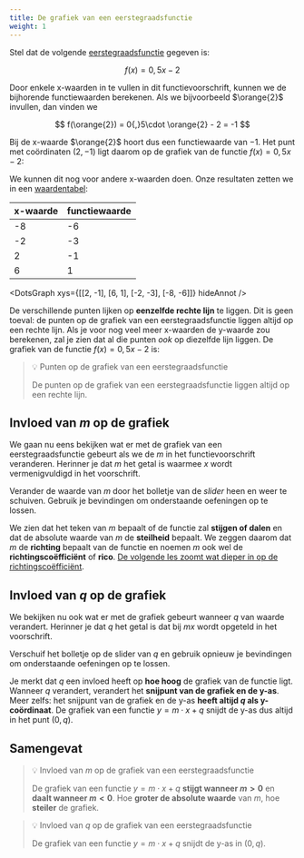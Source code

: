 ```yaml
---
title: De grafiek van een eerstegraadsfunctie
weight: 1
---
```


Stel dat de volgende [eerstegraadsfunctie](../intro) gegeven is:

$$
f(x) = 0{,}5x - 2
$$

Door enkele x-waarden in te vullen in dit functievoorschrift, kunnen we de bijhorende functiewaarden berekenen. Als we bijvoorbeeld $\orange{2}$ invullen, dan vinden we


$$
f(\orange{2}) = 0{,}5\cdot \orange{2} - 2 = -1
$$

Bij de x-waarde $\orange{2}$ hoort dus een functiewaarde van $-1$. Het punt met coördinaten $(2, -1)$ ligt daarom op de grafiek van de functie $f(x) = 0{,}5x - 2$:


<OneDotGraph x={2} y={-1} />

We kunnen dit nog voor andere x-waarden doen. Onze resultaten zetten we in een [waardentabel](../../functies/waardentabel):

| x-waarde | functiewaarde |
|----------|---------------|
| -8 | -6 |
| -2 | -3 |
| 2 | -1 |
| 6 | 1 |


<DotsGraph xys={[[2, -1], [6, 1], [-2, -3], [-8, -6]]} hideAnnot />

De verschillende punten lijken op **eenzelfde rechte lijn** te liggen. Dit is geen toeval: de punten op de grafiek van een eerstegraadsfunctie liggen altijd op een rechte lijn. Als je voor nog veel meer x-waarden de y-waarde zou berekenen, zal je zien dat al die punten *ook* op diezelfde lijn liggen. De grafiek van de functie $f(x) = 0{,}5x - 2$ is:


<Graph1G m={0.5} q={-2} />


> 💡 Punten op de grafiek van een eerstegraadsfunctie
>
> De punten op de grafiek van een eerstegraadsfunctie liggen altijd op een rechte lijn.

## Invloed van $m$ op de grafiek

We gaan nu eens bekijken wat er met de grafiek van een eerstegraadsfunctie gebeurt als we de $m$ in het functievoorschrift veranderen. Herinner je dat $m$ het getal is waarmee $x$ wordt vermenigvuldigd in het voorschrift.


<InteractGraph1G m={1} q={0} mSlider />

Verander de waarde van $m$ door het bolletje van de *slider* heen en weer te schuiven. Gebruik je bevindingen om onderstaande oefeningen op te lossen.


<InvloedM />

We zien dat het teken van $m$ bepaalt of de functie zal **stijgen of dalen** en dat de absolute waarde van $m$ de **steilheid** bepaalt. We zeggen daarom dat $m$ de **richting** bepaalt van de functie en noemen $m$ ook wel de **richtingscoëfficiënt** of **rico**. [De volgende les zoomt wat dieper in op de richtingscoëfficiënt](../rico).

## Invloed van $q$ op de grafiek

We bekijken nu ook wat er met de grafiek gebeurt wanneer $q$ van waarde verandert. Herinner je dat $q$ het getal is dat bij $mx$ wordt opgeteld in het voorschrift.

<InteractGraph1G m={1} q={0} mSlider qSlider />

Verschuif het bolletje op de slider van $q$ en gebruik opnieuw je bevindingen om onderstaande oefeningen op te lossen.

<InvloedQ />

Je merkt dat $q$ een invloed heeft op **hoe hoog** de grafiek van de functie ligt. Wanneer $q$ verandert, verandert het **snijpunt van de grafiek en de y-as**. Meer zelfs: het snijpunt van de grafiek en de y-as **heeft altijd $q$ als y-coördinaat**. De grafiek van een functie $y=m\cdot x + q$ snijdt de y-as dus altijd in het punt $(0, q)$.


## Samengevat

> 💡 Invloed van $m$ op de grafiek van een eerstegraadsfunctie
>
> De grafiek van een functie $y=m\cdot x + q$ **stijgt wanneer $m > 0$** en **daalt wanneer $m < 0$**. Hoe **groter de absolute waarde** van $m$, hoe **steiler** de grafiek.

> 💡 Invloed van $q$ op de grafiek van een eerstegraadsfunctie
>
> De grafiek van een functie $y=m\cdot x + q$ snijdt de y-as in $(0, q)$.


